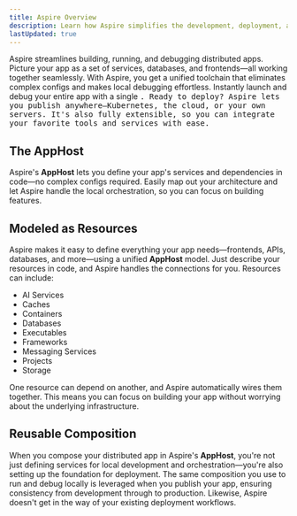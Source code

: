 ```yaml
---
title: Aspire Overview
description: Learn how Aspire simplifies the development, deployment, and debugging of distributed applications.
lastUpdated: true
---
```



Aspire streamlines building, running, and debugging distributed apps. Picture your app as a set of services, databases, and frontends—all working together seamlessly. With Aspire, you get a unified toolchain that eliminates complex configs and makes local debugging effortless. Instantly launch and debug your entire app with a single <Kbd windows='F5' />. Ready to deploy? Aspire lets you publish anywhere—Kubernetes, the cloud, or your own servers. It's also fully extensible, so you can integrate your favorite tools and services with ease.

## The AppHost

Aspire's **AppHost** lets you define your app's services and dependencies in code—no complex configs required. Easily map out your architecture and let Aspire handle the local orchestration, so you can focus on building features.

## Modeled as Resources

Aspire makes it easy to define everything your app needs—frontends, APIs, databases, and more—using a unified **AppHost** model. Just describe your resources in code, and Aspire handles the connections for you. Resources can include:

- AI Services
- Caches
- Containers
- Databases
- Executables
- Frameworks
- Messaging Services
- Projects
- Storage

One resource can depend on another, and Aspire automatically wires them together. This means you can focus on building your app without worrying about the underlying infrastructure.

## Reusable Composition

When you compose your distributed app in Aspire's **AppHost**, you're not just defining services for local development and orchestration—you're also setting up the foundation for deployment. The same composition you use to run and debug locally is leveraged when you publish your app, ensuring consistency from development through to production. Likewise, Aspire doesn't get in the way of your existing deployment workflows.
